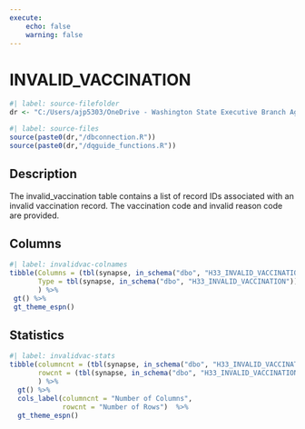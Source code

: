 ```yaml
---
execute:
    echo: false
    warning: false
---
```


# INVALID_VACCINATION {.unnumbered}

```r
#| label: source-filefolder
dr <- "C:/Users/ajp5303/OneDrive - Washington State Executive Branch Agencies/source_scripts"
```

```r
#| label: source-files
source(paste0(dr,"/dbconnection.R"))
source(paste0(dr,"/dqguide_functions.R"))
```

## Description

The invalid_vaccination table contains a list of record IDs associated with an invalid vaccination record. The vaccination code and invalid reason code are provided.

## Columns

```r
#| label: invalidvac-colnames
tibble(Columns = (tbl(synapse, in_schema("dbo", "H33_INVALID_VACCINATION")) %>% colnames()),
       Type = tbl(synapse, in_schema("dbo", "H33_INVALID_VACCINATION")) %>% head(1) %>% as_tibble() %>% sapply(class)
       ) %>%
 gt() %>%
 gt_theme_espn()
```

## Statistics

```r
#| label: invalidvac-stats
tibble(columncnt = (tbl(synapse, in_schema("dbo", "H33_INVALID_VACCINATION")) %>% ncol()),
       rowcnt = (tbl(synapse, in_schema("dbo", "H33_INVALID_VACCINATION"))) %>% nrow2()
       ) %>%
  gt() %>%
  cols_label(columncnt = "Number of Columns",
             rowcnt = "Number of Rows")  %>%
  gt_theme_espn()
```
